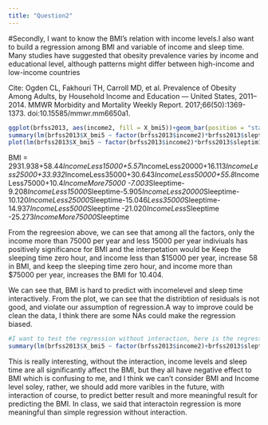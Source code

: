 ```yaml
---
title: "Question2"
---
```

#Secondly, 
I want to know the BMI’s relation with income levels.I also want to build a regression among BMI and variable of income and sleep time. Many studies have suggested that obesity prevalence varies by income and educational level, although patterns might differ between high-income and low-income countries

Cite:
Ogden CL, Fakhouri TH, Carroll MD, et al. Prevalence of Obesity Among Adults, by Household Income and Education — United States, 2011–2014. MMWR Morbidity and Mortality Weekly Report. 2017;66(50):1369-1373. doi:10.15585/mmwr.mm6650a1.
```r
ggplot(brfss2013, aes(income2, fill = X_bmi5))+geom_bar(position = "stack")
summary(lm(brfss2013$X_bmi5 ~ factor(brfss2013$income2)*brfss2013$sleptim1))
plot(lm(brfss2013$X_bmi5 ~ factor(brfss2013$income2)*brfss2013$sleptim1))
```

BMI = 2931.938+58.44*IncomeLess15000+5.57*IncomeLess20000+16.113*IncomeLess25000+33.932*IncomeLess35000+30.643*IncomeLess50000+55.8*IncomeLess75000+10.4*IncomeMore75000 -7.003*Sleeptime-9.208*IncomeLess15000*Sleeptime-5.905*IncomeLess20000*Sleeptime-10.120*IncomeLess25000*Sleeptime-15.046*Less35000*Sleeptime-14.937*IncomeLess5000*Sleeptime -21.020*IncomeLess*Sleeptime -25.273*IncomeMore75000*Sleeptime                           

From the regreesion above, we can see that among all the factors, only the income more than 75000 per year and less 15000 per year indiviuals has positively significance for BMI and the interpetation would be Keep the sleeping time zero hour, and income less than $15000 per year, increase 58 in BMI, and keep the sleeping time zero hour, and income more than $75000 per year, increases the BMI for 10.404.

We can see that, BMI is hard to predict with incomelevel and sleep time interactively. 
From the plot, we can see that the distribtion of residuals is not good, and violate our assumption of regression.A way to improve could be clean the data, I think there are some NAs could make the regression biased.

```r
#I want to test the regression without interaction, here is the regression
summary(lm(brfss2013$X_bmi5 ~ factor(brfss2013$income2)+brfss2013$sleptim1))
```
This is really interesting, without the interaction, income levels and sleep time are all significantly affect the BMI, but they all have negative effect to BMI which is confusing to me, and I think we can't consider BMI and Income level soley, rather, we should add more varibles in the future, with interaction of course, to predict better result and more meaningful result for predicting the BMI. In class, we said that interactoin regression is more meaningful than simple regression without interaction.
